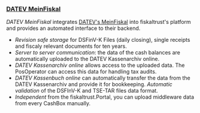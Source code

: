 ### [DATEV MeinFiskal](../../../../buy-resell/products/3rd-party/datev-meinfiskal.md)

*DATEV MeinFiskal* integrates [DATEV's MeinFiskal](https://www.meinfiskal.de) into fiskaltrust's platform and provides an automated interface to their backend.
- *Revision safe storage* for DSFinV-K Files (daily closing), single receipts and fiscaly relevant documents for ten years.
- *Server to server communication*: the data of the cash balances are automatically uploaded to the DATEV Kassenarchiv online.
- *DATEV Kassenarchiv online* allows access to the uploaded data. The PosOperator can access this data for handling tax audits.
- *DATEV Kassenbuch online* can automatically transfer the data from the DATEV Kassenarchiv and provide it for bookkeeping.
*Automatic validation* of the DSFInV-K and TSE-TAR files data format.
- *Independent* from the fiskaltrust.Portal, you can upload middleware data from every CashBox manually.